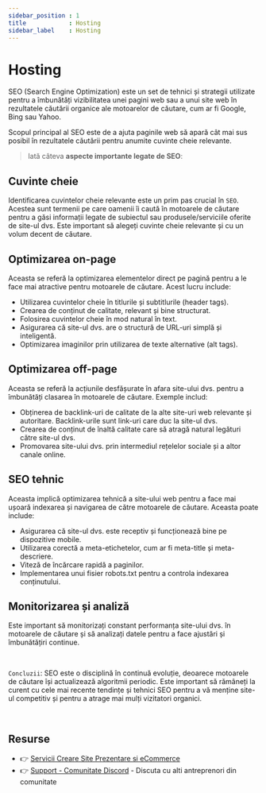 ```yaml
---
sidebar_position : 1
title            : Hosting
sidebar_label    : Hosting
---
```


# Hosting

SEO (Search Engine Optimization) este un set de tehnici și strategii utilizate pentru a îmbunătăți vizibilitatea unei pagini web sau a unui site web în rezultatele căutării organice ale motoarelor de căutare, 
cum ar fi Google, Bing sau Yahoo. 

Scopul principal al SEO este de a ajuta paginile web să apară cât mai sus posibil în rezultatele căutării pentru anumite cuvinte cheie relevante. 

> Iată câteva **aspecte importante legate de SEO**:

## **Cuvinte cheie** 

Identificarea cuvintelor cheie relevante este un prim pas crucial în `SEO`. 
Acestea sunt termenii pe care oamenii îi caută în motoarele de căutare pentru a găsi informații legate de subiectul sau produsele/serviciile oferite de site-ul dvs. 
Este important să alegeți cuvinte cheie relevante și cu un volum decent de căutare.

## **Optimizarea on-page** 

Aceasta se referă la optimizarea elementelor direct pe pagină pentru a le face mai atractive pentru motoarele de căutare. Acest lucru include:

- Utilizarea cuvintelor cheie în titlurile și subtitlurile (header tags).
- Crearea de conținut de calitate, relevant și bine structurat.
- Folosirea cuvintelor cheie în mod natural în text.
- Asigurarea că site-ul dvs. are o structură de URL-uri simplă și inteligentă.
- Optimizarea imaginilor prin utilizarea de texte alternative (alt tags).

## **Optimizarea off-page** 

Aceasta se referă la acțiunile desfășurate în afara site-ului dvs. pentru a îmbunătăți clasarea în motoarele de căutare. Exemple includ:

- Obținerea de backlink-uri de calitate de la alte site-uri web relevante și autoritare. Backlink-urile sunt link-uri care duc la site-ul dvs.
- Crearea de conținut de înaltă calitate care să atragă natural legături către site-ul dvs.
- Promovarea site-ului dvs. prin intermediul rețelelor sociale și a altor canale online.

## **SEO tehnic** 

Aceasta implică optimizarea tehnică a site-ului web pentru a face mai ușoară indexarea și navigarea de către motoarele de căutare. Aceasta poate include:

- Asigurarea că site-ul dvs. este receptiv și funcționează bine pe dispozitive mobile.
- Utilizarea corectă a meta-etichetelor, cum ar fi meta-title și meta-descriere.
- Viteză de încărcare rapidă a paginilor.
- Implementarea unui fisier robots.txt pentru a controla indexarea conținutului.

## **Monitorizarea și analiză** 

Este important să monitorizați constant performanța site-ului dvs. în motoarele de căutare și să analizați datele pentru a face ajustări și îmbunătățiri continue.

<br />

`Concluzii`: SEO este o disciplină în continuă evoluție, deoarece motoarele de căutare își actualizează algoritmii periodic. 
Este important să rămâneți la curent cu cele mai recente tendințe și tehnici SEO pentru a vă menține site-ul competitiv și pentru a atrage mai mulți vizitatori organici.

<br />

## Resurse

- 👉 [Servicii Creare Site Prezentare si eCommerce](https://websitemarket.ro/)
- 👉 [Support - Comunitate Discord](https://discord.gg/MFRQmAk) - Discuta cu alti antreprenori din comunitate
